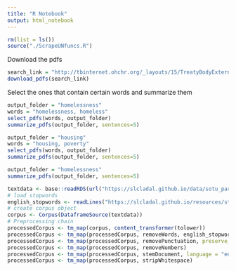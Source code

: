 ```yaml
---
title: "R Notebook"
output: html_notebook
---
```



```r
rm(list = ls())
source("./ScrapeUNfuncs.R")
```

Download the pdfs

```r
search_link = "http://tbinternet.ohchr.org/_layouts/15/TreatyBodyExternal/TBSearch.aspx?Lang=en&TreatyID=9&DocTypeID=5"
download_pdfs(search_link)
```

Select the ones that contain certain words and summarize them
```r

output_folder = "homelessness"
words = "homelessness, homeless"
select_pdfs(words, output_folder)
summarize_pdfs(output_folder, sentences=5)

output_folder = "housing"
words = "housing, poverty"
select_pdfs(words, output_folder)
summarize_pdfs(output_folder, sentences=5)
```
```r
output_folder = "homelessness"
summarize_pdfs(output_folder, sentences=5)
```



```r






textdata <- base::readRDS(url("https://slcladal.github.io/data/sotu_paragraphs.rda", "rb"))
# load stopwords
english_stopwords <- readLines("https://slcladal.github.io/resources/stopwords_en.txt", encoding = "UTF-8")
# create corpus object
corpus <- Corpus(DataframeSource(textdata))
# Preprocessing chain
processedCorpus <- tm_map(corpus, content_transformer(tolower))
processedCorpus <- tm_map(processedCorpus, removeWords, english_stopwords)
processedCorpus <- tm_map(processedCorpus, removePunctuation, preserve_intra_word_dashes = TRUE)
processedCorpus <- tm_map(processedCorpus, removeNumbers)
processedCorpus <- tm_map(processedCorpus, stemDocument, language = "en")
processedCorpus <- tm_map(processedCorpus, stripWhitespace)
```

